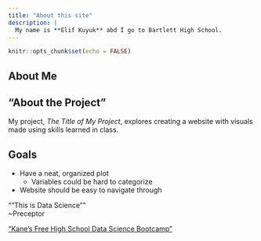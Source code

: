 ```yaml
---
title: "About this site"
description: |
  My name is **Elif Kuyuk** abd I go to Bartlett High School. 
---
```

```r
knitr::opts_chunk$set(echo = FALSE)
```

## About Me 
## "About the Project"
 My project, *The Title of My Project*, explores creating a website with visuals made using skills learned in class. 
 
## Goals 
* Have a neat, organized plot 
  + Variables could be hard to categorize
* Website should be easy to navigate through

""This is Data Science""  
~Preceptor  

["Kane's Free High School Data Science Bootcamp"]()